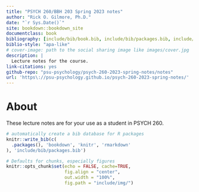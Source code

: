 ```yaml
--- 
title: "PSYCH 260/BBH 203 Spring 2023 notes"
author: "Rick O. Gilmore, Ph.D."
date: "`r Sys.Date()`"
site: bookdown::bookdown_site
documentclass: book
bibliography: [include/bib/book.bib, include/bib/packages.bib, include/bib/psych260.bib]
biblio-style: "apa-like"
# cover-image: path to the social sharing image like images/cover.jpg
description: |
  Lecture notes for the course.
link-citations: yes
github-repo: "psu-psychology/psych-260-2023-spring-notes/notes"
url: 'https\://psu-psychology.github.io/psych-260-2023-spring-notes/'
---
```


# About {-}

These lecture notes are for your use as a student in PSYCH 260.

```r
# automatically create a bib database for R packages
knitr::write_bib(c(
  .packages(), 'bookdown', 'knitr', 'rmarkdown'
), 'include/bib/packages.bib')
```

```r
# Defaults for chunks, especially figures
knitr::opts_chunk$set(echo = FALSE, cache=TRUE, 
                      fig.align = "center",
                      out.width = "100%",
                      fig.path = "include/img/")
```
